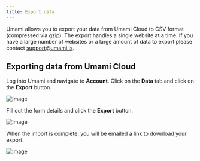 ```yaml
---
title: Export data
---
```


Umami allows you to export your data from Umami Cloud to CSV format (compressed via gzip). The export handles a single website at a time.
If you have a large number of websites or a large amount of data to export please contact [support@umami.is](mailto:support@umami.is).

## Exporting data from Umami Cloud

Log into Umami and navigate to **Account**. Click on the **Data** tab and click on the **Export** button.

![image](/images/cloud/export-data.png)

Fill out the form details and click the **Export** button.

![image](/images/cloud/export-form.png)

When the import is complete, you will be emailed a link to download your export.

![image](/images/cloud/export-email.png)
